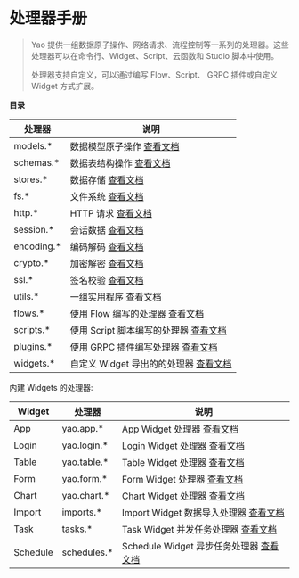# 处理器手册

<blockquote>
  <p>
    Yao
    提供一组数据原子操作、网络请求、流程控制等一系列的处理器。这些处理器可以在命令行、Widget、Script、云函数和
    Studio 脚本中使用。
  </p>
  <p>
    处理器支持自定义，可以通过编写 Flow、Script、 GRPC 插件或自定义 Widget
    方式扩展。
  </p>
</blockquote>

**目录**

| 处理器      | 说明                                                        |
| ----------- | ----------------------------------------------------------- |
| models.\*   | 数据模型原子操作 [查看文档](../手册/处理器/Model)           |
| schemas.\*  | 数据表结构操作 [查看文档](../手册/处理器/Schema)            |
| stores.\*   | 数据存储 [查看文档](../手册/处理器/Store)                   |
| fs.\*       | 文件系统 [查看文档](../手册/处理器/Network)                 |
| http.\*     | HTTP 请求 [查看文档](../手册/处理器/HTTP)                   |
| session.\*  | 会话数据 [查看文档](../手册/处理器/Session)                 |
| encoding.\* | 编码解码 [查看文档](../手册/处理器/Encoding)                |
| crypto.\*   | 加密解密 [查看文档](../手册/处理器/Crypto)                  |
| ssl.\*      | 签名校验 [查看文档](../手册/处理器/SSL)                     |
| utils.\*    | 一组实用程序 [查看文档](../手册/处理器/Utils)               |
| flows.\*    | 使用 Flow 编写的处理器 [查看文档](逻辑编排)                 |
| scripts.\*  | 使用 Script 脚本编写的处理器 [查看文档](逻辑编排)           |
| plugins.\*  | 使用 GRPC 插件编写处理器 [查看文档](../进阶/编写插件)       |
| widgets.\*  | 自定义 Widget 导出的的处理器 [查看文档](../专家/编写Widget) |

内建 Widgets 的处理器:

| Widget   | 处理器       | 说明                                                               |
| -------- | ------------ | ------------------------------------------------------------------ |
| App      | yao.app.\*   | App Widget 处理器 [查看文档](../手册/处理器/App)                   |
| Login    | yao.login.\* | Login Widget 处理器 [查看文档](../手册/处理器/Login)               |
| Table    | yao.table.\* | Table Widget 处理器 [查看文档](../手册/处理器/Table)               |
| Form     | yao.form.\*  | Form Widget 处理器 [查看文档](../手册/处理器/Form)                 |
| Chart    | yao.chart.\* | Chart Widget 处理器 [查看文档](../手册/处理器/Chart)               |
| Import   | imports.\*   | Import Widget 数据导入处理器 [查看文档](../手册/处理器/Chart)      |
| Task     | tasks.\*     | Task Widget 并发任务处理器 [查看文档](../手册/处理器/Task)         |
| Schedule | schedules.\* | Schedule Widget 异步任务处理器 [查看文档](../手册/处理器/Schedule) |
